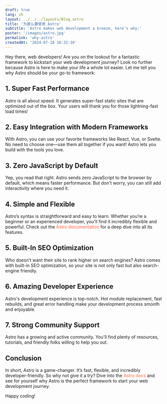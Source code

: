 ```yaml
---
draft: true
lang: zh
layout: ../../../layouts/Blog.astro
title: '为甚么要使用 Astro'
subtitle: 'Astro makes web development a breeze, here’s why:'
poster: '/images/astro.jpg'
permalink: 'why-astro'
createdAt: '2024-07-18 16:32:10'
---
```


Hey there, web developers! Are you on the lookout for a fantastic framework to kickstart your web development journey? Look no further because Astro is here to make your life a whole lot easier. Let me tell you why Astro should be your go-to framework:

## 1. Super Fast Performance

Astro is all about speed. It generates super-fast static sites that are optimized out of the box. Your users will thank you for those lightning-fast load times!

## 2. Easy Integration with Modern Frameworks

With Astro, you can use your favorite frameworks like React, Vue, or Svelte. No need to choose one—use them all together if you want! Astro lets you build with the tools you love.

## 3. Zero JavaScript by Default

Yep, you read that right. Astro sends zero JavaScript to the browser by default, which means faster performance. But don't worry, you can still add interactivity where you need it.

## 4. Simple and Flexible

Astro’s syntax is straightforward and easy to learn. Whether you’re a beginner or an experienced developer, you'll find it incredibly flexible and powerful. Check out the <a href="https://docs.astro.build" style="color: #FF6347; text-decoration: none;">Astro documentation</a> for a deep dive into all its features.

## 5. Built-In SEO Optimization

Who doesn’t want their site to rank higher on search engines? Astro comes with built-in SEO optimization, so your site is not only fast but also search-engine friendly.

## 6. Amazing Developer Experience

Astro's development experience is top-notch. Hot module replacement, fast rebuilds, and great error handling make your development process smooth and enjoyable.

## 7. Strong Community Support

Astro has a growing and active community. You'll find plenty of resources, tutorials, and friendly folks willing to help you out.

## Conclusion

In short, Astro is a game-changer. It’s fast, flexible, and incredibly developer-friendly. So why not give it a try? Dive into the <a href="https://docs.astro.build" style="color: #FF6347; text-decoration: none;">Astro docs</a> and see for yourself why Astro is the perfect framework to start your web development journey.

Happy coding!
